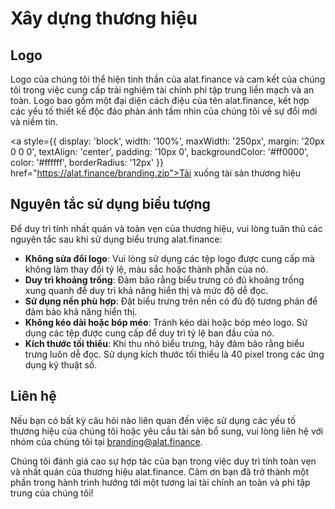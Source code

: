 # Xây dựng thương hiệu

## Logo

Logo của chúng tôi thể hiện tinh thần của alat.finance và cam kết của chúng tôi trong việc cung cấp trải nghiệm tài chính phi tập trung liền mạch và an toàn. Logo bao gồm một đại diện cách điệu của tên alat.finance, kết hợp các yếu tố thiết kế độc đáo phản ánh tầm nhìn của chúng tôi về sự đổi mới và niềm tin.

<a style={{
    display: 'block',
    width: '100%',
    maxWidth: '250px',
    margin: '20px 0 0 0',
    textAlign: 'center',
    padding: '10px 0',
    backgroundColor: '#ff0000',
    color: '#ffffff',
    borderRadius: '12px'
}} href="https://alat.finance/branding.zip">Tải xuống tài sản thương hiệu</a>

 
## Nguyên tắc sử dụng biểu tượng

Để duy trì tính nhất quán và toàn vẹn của thương hiệu, vui lòng tuân thủ các nguyên tắc sau khi sử dụng biểu trưng alat.finance:

- **Không sửa đổi logo**: Vui lòng sử dụng các tệp logo được cung cấp mà không làm thay đổi tỷ lệ, màu sắc hoặc thành phần của nó.
- **Duy trì khoảng trống**: Đảm bảo rằng biểu trưng có đủ khoảng trống xung quanh để duy trì khả năng hiển thị và mức độ dễ đọc.
- **Sử dụng nền phù hợp**: Đặt biểu trưng trên nền có đủ độ tương phản để đảm bảo khả năng hiển thị.
- **Không kéo dài hoặc bóp méo**: Tránh kéo dài hoặc bóp méo logo. Sử dụng các tệp được cung cấp để duy trì tỷ lệ ban đầu của nó.
- **Kích thước tối thiểu**: Khi thu nhỏ biểu trưng, hãy đảm bảo rằng biểu trưng luôn dễ đọc. Sử dụng kích thước tối thiểu là 40 pixel trong các ứng dụng kỹ thuật số.

## Liên hệ

Nếu bạn có bất kỳ câu hỏi nào liên quan đến việc sử dụng các yếu tố thương hiệu của chúng tôi hoặc yêu cầu tài sản bổ sung, vui lòng liên hệ với nhóm của chúng tôi tại branding@alat.finance.

Chúng tôi đánh giá cao sự hợp tác của bạn trong việc duy trì tính toàn vẹn và nhất quán của thương hiệu alat.finance. Cảm ơn bạn đã trở thành một phần trong hành trình hướng tới một tương lai tài chính an toàn và phi tập trung của chúng tôi!